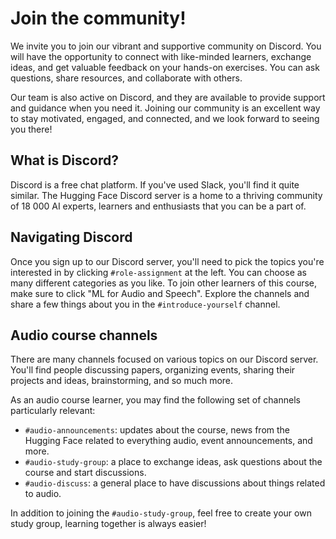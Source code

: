# Join the community!

We invite you to join our vibrant and supportive community on Discord. You will have the opportunity to connect with
like-minded learners, exchange ideas, and get valuable feedback on your hands-on exercises. You can ask questions,
share resources, and collaborate with others.

Our team is also active on Discord, and they are available to provide support and guidance when you need
it. Joining our community is an excellent way to stay motivated, engaged, and connected, and we look forward to seeing
you there!

## What is Discord?

Discord is a free chat platform. If you've used Slack, you'll find it quite similar. The Hugging Face Discord server
is a home to a thriving community of 18 000 AI experts, learners and enthusiasts that you can be a part of.

## Navigating Discord

Once you sign up to our Discord server, you'll need to pick the topics you're interested in by clicking `#role-assignment`
at the left. You can choose as many different categories as you like. To join other learners of this course, make sure
to click "ML for Audio and Speech".
Explore the channels and share a few things about you in the `#introduce-yourself` channel.

## Audio course channels

There are many channels focused on various topics on our Discord server. You'll find people discussing papers, organizing
events, sharing their projects and ideas, brainstorming, and so much more.

As an audio course learner, you may find the following set of channels particularly relevant:

* `#audio-announcements`: updates about the course, news from the Hugging Face related to everything audio, event announcements, and more.
* `#audio-study-group`: a place to exchange ideas, ask questions about the course and start discussions.
* `#audio-discuss`: a general place to have discussions about things related to audio.

In addition to joining the `#audio-study-group`, feel free to create your own study group, learning together is always easier!
